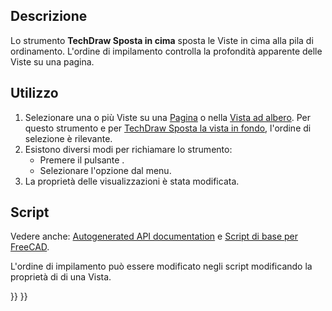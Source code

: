 <languages/>

{{Docnav/it
|[[TechDraw_SpreadsheetView/it|Vista di un foglio di calcolo]]
|[[TechDraw_StackBottom/it|Sposta in fondo]]
|[[TechDraw_Workbench/it|TechDraw]]
|IconL=TechDraw_SpreadsheetView.svg
|IconR=TechDraw_StackBottom.svg
|IconC=Workbench_TechDraw.svg
}}

{{GuiCommand/it
|Name=TechDraw StackTop
|Name=TechDraw Sposta in cima
|MenuLocation=TechDraw → Impilamento → Sposta la vista in cima alla pila
|Workbenches=[[TechDraw_Workbench/it|TechDraw]]
|Shortcut=
|Version=0.21
|SeeAlso=[[TechDraw_StackBottom/it|TechDraw Sposta in fondo]], [[TechDraw_StackUp/it|TechDraw Sposta su]], [[TechDraw_StackDown/it|TechDraw Sposta giù]].
}}

<span id="Description"></span>
== Descrizione ==

Lo strumento '''TechDraw Sposta in cima''' sposta le Viste in cima alla pila di ordinamento. L'ordine di impilamento controlla la profondità apparente delle Viste su una pagina.

<span id="Usage"></span>
== Utilizzo ==

# Selezionare una o più Viste su una [[TechDraw PageDefault/it|Pagina]] o nella [[Tree_view/it|Vista ad albero]]. Per questo strumento e  per [[TechDraw_StackBottom/it|TechDraw Sposta la vista in fondo]], l'ordine di selezione è rilevante.
# Esistono diversi modi per richiamare lo strumento:
#* Premere il pulsante {{Button|[[Image:TechDraw_StackTop.svg|16px]] [[TechDraw_StackTop/it|Sposta la vista in cima alla pila]]}}.
#* Selezionare l'opzione {{MenuCommand|TechDraw → Impilamento → [[Image:TechDraw_StackTop.svg|16px]] Sposta la vista in cima alla pila}} dal menu.
# La proprietà {{PropertyView|Stack Order}} delle visualizzazioni è stata modificata.

<span id="Scripting"></span>
== Script ==

Vedere anche: [https://freecad.github.io/SourceDoc/ Autogenerated API documentation] e [[FreeCAD_Scripting_Basics/it|Script di base per FreeCAD]].

L'ordine di impilamento può essere modificato negli script modificando la proprietà {{Incode|StackOrder}} di {{Incode|ViewObject}} di una Vista.


{{Docnav/it
|[[TechDraw_SpreadsheetView/it|Vista di un foglio di calcolo]]
|[[TechDraw_StackBottom/it|Sposta in fondo]]
|[[TechDraw_Workbench/it|TechDraw]]
|IconL=TechDraw_SpreadsheetView.svg
|IconR=TechDraw_StackBottom.svg
|IconC=Workbench_TechDraw.svg
}}

{{TechDraw_Tools_navi{{#translation:}}}}
{{Userdocnavi{{#translation:}}}}